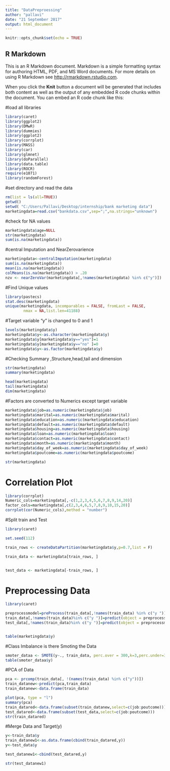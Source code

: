 ---
title: "DataPreproessing"
author: "pallavi"
date: "21 September 2017"
output: html_document
---

```{r setup, include=FALSE}
knitr::opts_chunk$set(echo = TRUE)
```

## R Markdown

This is an R Markdown document. Markdown is a simple formatting syntax for authoring HTML, PDF, and MS Word documents. For more details on using R Markdown see <http://rmarkdown.rstudio.com>.

When you click the **Knit** button a document will be generated that includes both content as well as the output of any embedded R code chunks within the document. You can embed an R code chunk like this:

#load all libraries
```{r}
library(caret)
library(ggplot2)
library(DMwR)
library(dummies)
library(ggplot2)
library(corrplot)
library(MASS)
library(car)
library(glmnet)
library(doParallel)
library(data.table)
library(ROCR)
require(e1071)
library(randomForest)
```

#set directory and read the data

```{r cars}
rm(list = ls(all=TRUE))
getwd()
setwd( "C:/Users/Pallavi/Desktop/internship/bank marketing data")
marketingdata=read.csv("bankdata.csv",sep=";",na.strings="unknown")


```

#check  for NA values
```{r}
marketingdata$age=NULL
str(marketingdata)
sum(is.na(marketingdata))
```

#central Imputation and NearZerovarience
```{r}
marketingdata<-centralImputation(marketingdata)
sum(is.na(marketingdata))
mean(is.na(marketingdata))
colMeans(is.na(marketingdata)) > .20
nzv <- nearZeroVar(marketingdata[,!names(marketingdata) %in% c("y")])

```


#Find Unique values
```{r}
library(pastecs)
stat.desc(marketingdata)
unique(marketingdata, incomparables = FALSE, fromLast = FALSE,
        nmax = NA,list.len=41188)
```

#Target variable "y" is changed to 0 and 1
```{r}
levels(marketingdata$y)
marketingdata$y<-as.character(marketingdata$y)
marketingdata$y[marketingdata$y=="yes"]=1
marketingdata$y[marketingdata$y=="no" ]=0
marketingdata$y<-as.factor(marketingdata$y)
```

#Checking Summary ,Structure,head,tail and dimension
```{r}
str(marketingdata)
summary(marketingdata)

head(marketingdata)
tail(marketingdata)
dim(marketingdata)


```


#Factors are converted to Numerics except target variable
```{r}
marketingdata$job=as.numeric(marketingdata$job)
marketingdata$marital=as.numeric(marketingdata$marital)
marketingdata$education=as.numeric(marketingdata$education)
marketingdata$default=as.numeric(marketingdata$default)
marketingdata$housing=as.numeric(marketingdata$housing)
marketingdata$loan=as.numeric(marketingdata$loan)
marketingdata$contact=as.numeric(marketingdata$contact)
marketingdata$month=as.numeric(marketingdata$month)
marketingdata$day_of_week=as.numeric(marketingdata$day_of_week)
marketingdata$poutcome=as.numeric(marketingdata$poutcome)

str(marketingdata)


```


# Correlation Plot
```{r}
library(corrplot)
Numeric_cols=marketingdata[,-c(1,2,3,4,5,6,7,8,9,14,20)]
factor_cols=marketingdata[,c(2,3,4,6,5,7,8,9,10,15,20)]
corrplot(cor(Numeric_cols),method = "number")

```

#Split train and Test

```{r}
library(caret)

set.seed(112)

train_rows <- createDataPartition(marketingdata$y,p=0.7,list = F)

train_data <- marketingdata[train_rows, ]


test_data <- marketingdata[-train_rows, ]

```

# Preprocessing Data
```{r}

library(caret)

preprocessmodel=preProcess(train_data[,!names(train_data) %in% c("y ")],method=c("center","scale"))
train_data[,!names(train_data)%in% c("y ")]=predict(object = preprocessmodel,newdata=train_data[,!names(train_data) %in% c("y ")])
test_data[,!names(train_data)%in% c("y ")]=predict(object = preprocessmodel,newdata=test_data[,!names(train_data) %in% c("y ")])


table(marketingdata$y)
```


#Class Imbalance is there Smoting the Data 
```{r}
smoter_dataa <- SMOTE(y~., train_data, perc.over = 300,k=3,perc.under=300,learner = NULL)
table(smoter_dataa$y)
```




#PCA of Data
```{r}
pca <- prcomp(train_data[, !(names(train_data) %in% c("y"))])
train_datanew<-predict(pca,train_data)
train_datanew<-data.frame(train_data)

plot(pca, type = "l")
summary(pca)
train_datared<-data.frame(subset(train_datanew,select=c(job:poutcome)))
test_datared<-data.frame(subset(test_data,select=c(job:poutcome)))
str(train_datared)

```


#Merge Data and Target(y)
```{r}

y<-train_data$y
train_datanew1<-as.data.frame(cbind(train_datared,y))
y<-test_data$y

test_datanew1<-cbind(test_datared,y)

str(test_datanew1)


```

